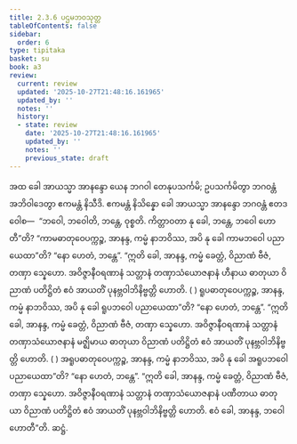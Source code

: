 ```yaml
---
title: 2.3.6 ပဌမဘဝသုတ္တ
tableOfContents: false
sidebar:
  order: 6
type: tipitaka
basket: su
book: a3
review:
  current: review
  updated: '2025-10-27T21:48:16.161965'
  updated_by: ''
  notes: ''
  history:
  - state: review
    date: '2025-10-27T21:48:16.161965'
    updated_by: ''
    notes: ''
    previous_state: draft
---
```



<ReviewStatus review={frontmatter.review} showDetails={true} />

<HypothesisAnnotation frontmatter={frontmatter} />

<DynamicBreadcrumb />

<Division number="77" book="a3" e="ch" v="15" p="224">

<Paragraph number="690" book="a3">
အထ ခေါ အာယသ္မာ အာနန္ဒော ယေန ဘဂဝါ တေနုပသင်္ကမိ; ဥပသင်္ကမိတွာ ဘဂဝန္တံ အဘိဝါဒေတွာ ဧကမန္တံ နိသီဒိ. ဧကမန္တံ နိသိန္နော ခေါ အာယသ္မာ အာနန္ဒော ဘဂဝန္တံ ဧတဒဝေါစ—  “ဘဝေါ, ဘဝေါတိ, ဘန္တေ, ဝုစ္စတိ. ကိတ္တာဝတာ နု ခေါ, ဘန္တေ, ဘဝေါ ဟောတီ”တိ?
</Paragraph>

<Paragraph number="691" book="a3">
“ကာမဓာတုဝေပက္ကဉ္စ, အာနန္ဒ, ကမ္မံ နာဘဝိဿ, အပိ နု ခေါ ကာမဘဝေါ ပညာယေထာ”တိ? “နော ဟေတံ, ဘန္တေ”. “ဣတိ ခေါ, အာနန္ဒ, ကမ္မံ ခေတ္တံ, ဝိညာဏံ ဗီဇံ, တဏှာ သ္နေဟော. အဝိဇ္ဇာနီဝရဏာနံ သတ္တာနံ တဏှာသံယောဇနာနံ ဟီနာယ ဓာတုယာ ဝိညာဏံ ပတိဋ္ဌိတံ ဧဝံ အာယတိံ ပုနဗ္ဘဝါဘိနိဗ္ဗတ္တိ ဟောတိ. ( )
</Paragraph>

<Paragraph number="692" book="a3">
ရူပဓာတုဝေပက္ကဉ္စ, အာနန္ဒ, ကမ္မံ နာဘဝိဿ, အပိ နု ခေါ ရူပဘဝေါ ပညာယေထာ”တိ? “နော ဟေတံ, ဘန္တေ”. “ဣတိ ခေါ, အာနန္ဒ, ကမ္မံ ခေတ္တံ, ဝိညာဏံ ဗီဇံ, တဏှာ သ္နေဟော. အဝိဇ္ဇာနီဝရဏာနံ သတ္တာနံ တဏှာသံယောဇနာနံ မဇ္ဈိမာယ ဓာတုယာ ဝိညာဏံ ပတိဋ္ဌိတံ ဧဝံ အာယတိံ ပုနဗ္ဘဝါဘိနိဗ္ဗတ္တိ ဟောတိ. ( )
</Paragraph>

<Paragraph number="693" book="a3">
အရူပဓာတုဝေပက္ကဉ္စ, အာနန္ဒ, ကမ္မံ နာဘဝိဿ, အပိ နု ခေါ အရူပဘဝေါ ပညာယေထာ”တိ? “နော ဟေတံ, ဘန္တေ”. “ဣတိ ခေါ, အာနန္ဒ, ကမ္မံ ခေတ္တံ, ဝိညာဏံ ဗီဇံ, တဏှာ သ္နေဟော. အဝိဇ္ဇာနီဝရဏာနံ သတ္တာနံ တဏှာသံယောဇနာနံ ပဏီတာယ ဓာတုယာ ဝိညာဏံ ပတိဋ္ဌိတံ ဧဝံ အာယတိံ ပုနဗ္ဘဝါဘိနိဗ္ဗတ္တိ ဟောတိ. ဧဝံ ခေါ, အာနန္ဒ, ဘဝေါ ဟောတီ”တိ.

</Paragraph>
</Division>

<Paragraph number="694" type="center" book="a3">
ဆဋ္ဌံ.
</Paragraph>